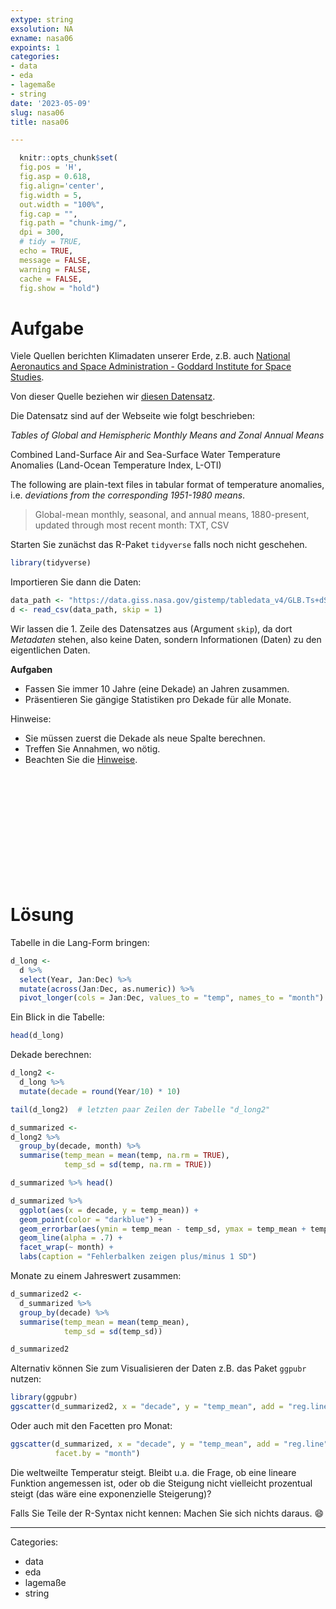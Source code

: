 ```yaml
---
extype: string
exsolution: NA
exname: nasa06
expoints: 1
categories:
- data
- eda
- lagemaße
- string
date: '2023-05-09'
slug: nasa06
title: nasa06

---
```




```r
  knitr::opts_chunk$set(
  fig.pos = 'H',
  fig.asp = 0.618,
  fig.align='center',
  fig.width = 5,
  out.width = "100%",
  fig.cap = "", 
  fig.path = "chunk-img/",
  dpi = 300,
  # tidy = TRUE,
  echo = TRUE,
  message = FALSE,
  warning = FALSE,
  cache = FALSE,
  fig.show = "hold")
```




# Aufgabe


Viele Quellen berichten Klimadaten unserer Erde, z.B. auch [National Aeronautics and Space Administration - Goddard Institute for Space Studies](https://data.giss.nasa.gov/gistemp/).

Von dieser Quelle beziehen wir [diesen Datensatz](https://data.giss.nasa.gov/gistemp/tabledata_v4/GLB.Ts+dSST.csv).


Die Datensatz sind auf der Webseite wie folgt beschrieben:


*Tables of Global and Hemispheric Monthly Means and Zonal Annual Means*

Combined Land-Surface Air and Sea-Surface Water Temperature Anomalies (Land-Ocean Temperature Index, L-OTI)

The following are plain-text files in tabular format of temperature anomalies, i.e. *deviations from the corresponding 1951-1980 means*.


>   Global-mean monthly, seasonal, and annual means, 1880-present, updated through most recent month: TXT, CSV

Starten Sie zunächst das R-Paket `tidyverse` falls noch nicht geschehen.

```r
library(tidyverse)
```


Importieren Sie dann die Daten:

```r
data_path <- "https://data.giss.nasa.gov/gistemp/tabledata_v4/GLB.Ts+dSST.csv"
d <- read_csv(data_path, skip = 1)
```

Wir lassen die 1. Zeile des Datensatzes aus (Argument `skip`), da dort *Metadaten* stehen,
also keine Daten, sondern Informationen (Daten) zu den eigentlichen Daten.


**Aufgaben**


- Fassen Sie immer 10 Jahre (eine Dekade) an Jahren zusammen.
- Präsentieren Sie gängige Statistiken pro Dekade für alle Monate.



Hinweise:

- Sie müssen zuerst die Dekade als neue Spalte berechnen.
- Treffen Sie Annahmen, wo nötig.
- Beachten Sie die [Hinweise](https://datenwerk.netlify.app/hinweise).









</br>
</br>
</br>
</br>
</br>
</br>
</br>
</br>
</br>
</br>

# Lösung


Tabelle in die Lang-Form bringen:

```r
d_long <- 
  d %>% 
  select(Year, Jan:Dec) %>% 
  mutate(across(Jan:Dec, as.numeric)) %>% 
  pivot_longer(cols = Jan:Dec, values_to = "temp", names_to = "month") 
```

Ein Blick in die Tabelle: 

```r
head(d_long)
```


Dekade berechnen:


```r
d_long2 <-
  d_long %>% 
  mutate(decade = round(Year/10) * 10)
```

```r
tail(d_long2)  # letzten paar Zeilen der Tabelle "d_long2"
```


```r
d_summarized <-
d_long2 %>% 
  group_by(decade, month) %>% 
  summarise(temp_mean = mean(temp, na.rm = TRUE),
            temp_sd = sd(temp, na.rm = TRUE))
```

```r
d_summarized %>% head()
```



```r
d_summarized %>% 
  ggplot(aes(x = decade, y = temp_mean)) +
  geom_point(color = "darkblue") +
  geom_errorbar(aes(ymin = temp_mean - temp_sd, ymax = temp_mean + temp_sd)) +
  geom_line(alpha = .7) +
  facet_wrap(~ month) +
  labs(caption = "Fehlerbalken zeigen plus/minus 1 SD")
```

Monate zu einem Jahreswert zusammen:


```r
d_summarized2 <- 
  d_summarized %>% 
  group_by(decade) %>% 
  summarise(temp_mean = mean(temp_mean),
            temp_sd = sd(temp_sd))

d_summarized2
```


Alternativ können Sie zum Visualisieren der Daten z.B. das Paket `ggpubr` nutzen:

```r
library(ggpubr)
ggscatter(d_summarized2, x = "decade", y = "temp_mean", add = "reg.line")
```

Oder auch mit den Facetten pro Monat:

```r
ggscatter(d_summarized, x = "decade", y = "temp_mean", add = "reg.line",
          facet.by = "month")
```


Die weltweilte Temperatur steigt.
Bleibt u.a. die Frage, ob eine lineare Funktion angemessen ist,
oder ob die Steigung nicht vielleicht prozentual steigt (das wäre eine exponenzielle Steigerung)?



Falls Sie Teile der R-Syntax nicht kennen: Machen Sie sich nichts daraus.  😄







---

Categories: 

- data
- eda
- lagemaße
- string

